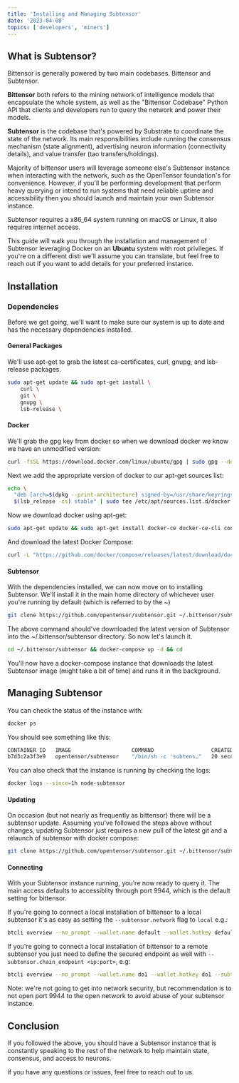 ```yaml
---
title: 'Installing and Managing Subtensor'
date: '2023-04-08'
topics: ['developers', 'miners']
---
```


## What is Subtensor?

Bittensor is generally powered by two main codebases. Bittensor and Subtensor.

**Bittensor** both refers to the mining network of intelligence models that encapsulate the whole system, as well as the "Bittensor Codebase" Python API that clients and developers run to query the network and power their models.

**Subtensor** is the codebase that's powered by Substrate to coordinate the state of the network. Its main responsibilities include running the consensus mechanism (state alignment), advertising neuron information (connectivity details), and value transfer (tao transfers/holdings).

Majority of bittensor users will leverage someone else's Subtensor instance when interacting with the network, such as the OpenTensor foundation's for convenience. However, if you'll be performing development that perform heavy querying or intend to run systems that need reliable uptime and accessibility then you should launch and maintain your own Subtensor instance.
 
Subtensor requires a x86_64 system running on macOS or Linux, it also requires internet access.

This guide will walk you through the installation and management of Subtensor leveraging Docker on an **Ubuntu** system with root privileges. If you're on a different disti we'll assume you can translate, but feel free to reach out if you want to add details for your preferred instance.

## Installation

### Dependencies
Before we get going, we'll want to make sure our system is up to date and has the necessary dependencies installed.

#### General Packages
We'll use apt-get to grab the latest ca-certificates, curl, gnupg, and lsb-release packages.
```bash
sudo apt-get update && sudo apt-get install \
    curl \
    git \
    gnupg \
    lsb-release \
```

#### Docker
We'll grab the gpg key from docker so when we download docker we know we have an unmodified version:
```bash
curl -fsSL https://download.docker.com/linux/ubuntu/gpg | sudo gpg --dearmor -o /usr/share/keyrings/docker-archive-keyring.gpg
```

Next we add the appropriate version of docker to our apt-get sources list:
```bash
echo \
  "deb [arch=$(dpkg --print-architecture) signed-by=/usr/share/keyrings/docker-archive-keyring.gpg] https://download.docker.com/linux/ubuntu \
  $(lsb_release -cs) stable" | sudo tee /etc/apt/sources.list.d/docker.list > /dev/null
```

Now we download docker using apt-get:
```bash
sudo apt-get update && sudo apt-get install docker-ce docker-ce-cli containerd.io
```

And download the latest Docker Compose:
```bash
curl -L "https://github.com/docker/compose/releases/latest/download/docker-compose-$(uname -s)-$(uname -m)" -o /usr/local/bin/docker-compose && sudo chmod +x /usr/local/bin/docker-compose
```

#### Subtensor

With the dependencies installed, we can now move on to installing Subtensor.
We'll install it in the main home directory of whichever user you're running by default (which is referred to by the ~)
```bash
git clone https://github.com/opentensor/subtensor.git ~/.bittensor/subtensor
```

The above command should've downloaded the latest version of Subtensor into the ~/.bittensor/subtensor directory. So now let's launch it.
```bash
cd ~/.bittensor/subtensor && docker-compose up -d && cd
```

You'll now have a docker-compose instance that downloads the latest Subtensor image (might take a bit of time) and runs it in the background. 


## Managing Subtensor

You can check the status of the instance with:
```bash
docker ps
```

You should see something like this:
```bash
CONTAINER ID   IMAGE                   COMMAND                  CREATED          STATUS          PORTS                                                                                              NAMES
b7d3c2a3f3e9   opentensor/subtensor    "/bin/sh -c 'subtens…"   20 seconds ago   Up 19 seconds   
```

You can also check that the instance is running by checking the logs:
```bash
docker logs --since=1h node-subtensor
```

#### Updating

On occasion (but not nearly as frequently as bittensor) there will be a subtensor update. Assuming you've followed the steps above without changes, updating Subtensor just requires a new pull of the latest git and a relaunch of subtensor with docker compose:
```bash
git clone https://github.com/opentensor/subtensor.git ~/.bittensor/subtensor && cd ~/.bittensor/subtensor && docker-compose up -d && cd
```

#### Connecting

With your Subtensor instance running, you're now ready to query it. The main access defaults to accessiblity through port 9944, which is the default setting for bittensor.

If you're going to connect a local installation of bittensor to a local subtensor it's as easy as setting the `--subtensor.network` flag to `local` e.g.:
```bash
btcli overview --no_prompt --wallet.name default --wallet.hotkey default --subtensor.network local
```

If you're going to connect a local installation of bittensor to a remote subtensor you just need to define the secured endpoint as well with `--subtensor.chain_endpoint <ip:port>`, e.g:
```bash
btcli overview --no_prompt --wallet.name do1 --wallet.hotkey do1 --subtensor.network local --subtensor.chain_endpoint 192.168.0.1:9944
```
Note: we're not going to get into network security, but recommendation is to not open port 9944 to the open network to avoid abuse of your subtensor instance.

## Conclusion

If you followed the above, you should have a Subtensor instance that is constantly speaking to the rest of the network to help maintain state, consensus, and access to neurons. 

If you have any questions or issues, feel free to reach out to us.

